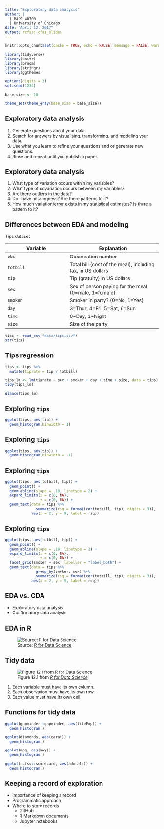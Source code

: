 ```yaml
---
title: "Exploratory data analysis"
author: |
  | MACS 40700
  | University of Chicago
date: "April 12, 2017"
output: rcfss::cfss_slides
---
```


```r
knitr::opts_chunk$set(cache = TRUE, echo = FALSE, message = FALSE, warning = FALSE)
```

```r
library(tidyverse)
library(knitr)
library(broom)
library(stringr)
library(ggthemes)

options(digits = 3)
set.seed(1234)

base_size <- 18

theme_set(theme_gray(base_size = base_size))
```

## Exploratory data analysis

1. Generate questions about your data.
1. Search for answers by visualising, transforming, and modeling your data.
1. Use what you learn to refine your questions and or generate new questions.
1. Rinse and repeat until you publish a paper.

## Exploratory data analysis

1. What type of variation occurs within my variables?
1. What type of covariation occurs between my variables?
1. Are there outliers in the data?
1. Do I have missingness? Are there patterns to it?
1. How much variation/error exists in my statistical estimates? Is there a pattern to it?

## Differences between EDA and modeling

Tips dataset

Variable | Explanation
---------|-------------
`obs` | Observation number
`totbill` | Total bill (cost of the meal), including tax, in US dollars
`tip` | Tip (gratuity) in US dollars
`sex` | Sex of person paying for the meal (0=male, 1=female)
`smoker` | Smoker in party? (0=No, 1=Yes)
`day` | 3=Thur, 4=Fri, 5=Sat, 6=Sun
`time` | 0=Day, 1=Night
`size` | Size of the party

```r
tips <- read_csv("data/tips.csv")
str(tips)
```

## Tips regression

```r
tips <- tips %>%
  mutate(tiprate = tip / totbill)

tips_lm <- lm(tiprate ~ sex + smoker + day + time + size, data = tips)
tidy(tips_lm)
```

```r
glance(tips_lm)
```

## Exploring `tips`

```r
ggplot(tips, aes(tip)) +
  geom_histogram(binwidth = 1)
```

## Exploring `tips`

```r
ggplot(tips, aes(tip)) +
  geom_histogram(binwidth = .1)
```

## Exploring `tips`

```r
ggplot(tips, aes(totbill, tip)) +
  geom_point() +
  geom_abline(slope = .18, linetype = 2) +
  expand_limits(x = c(0, NA),
                y = c(0, NA)) +
  geom_text(data = tips %>%
              summarize(rsq = format(cor(totbill, tip), digits = 3)),
            aes(x = 2, y = 9, label = rsq))
```

## Exploring `tips`

```r
ggplot(tips, aes(totbill, tip)) +
  geom_point() +
  geom_abline(slope = .18, linetype = 2) +
  expand_limits(x = c(0, NA),
                y = c(0, NA)) +
  facet_grid(smoker ~ sex, labeller = "label_both") +
  geom_text(data = tips %>%
              group_by(smoker, sex) %>%
              summarize(rsq = format(cor(totbill, tip), digits = 3)),
            aes(x = 2, y = 9, label = rsq))
```

## EDA vs. CDA

* Exploratory data analysis
* Confirmatory data analysis

## EDA in R

![Source: [R for Data Science](http://r4ds.had.co.nz/introduction.html)](http://r4ds.had.co.nz/diagrams/data-science.png)

## Tidy data

![Figure 12.1 from [*R for Data Science*](r4ds.had.co.nz)](http://r4ds.had.co.nz/images/tidy-1.png)

1. Each variable must have its own column.
2. Each observation must have its own row.
3. Each value must have its own cell.

## Functions for tidy data {.scrollable}

```r
ggplot(gapminder::gapminder, aes(lifeExp)) +
  geom_histogram()

ggplot(diamonds, aes(carat)) +
  geom_histogram()

ggplot(mpg, aes(hwy)) +
  geom_histogram()

ggplot(rcfss::scorecard, aes(admrate)) +
  geom_histogram()
```

## Keeping a record of exploration

* Importance of keeping a record
* Programmatic approach
* Where to store records
    * GitHub
    * R Markdown documents
    * Jupyter notebooks
